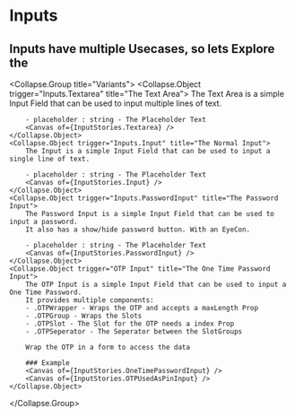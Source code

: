 
<Meta of={InputStories} />

# Inputs

<Primary />

## Inputs have multiple Usecases, so lets Explore the
<Collapse.Group title="Variants">
    <Collapse.Object trigger="Inputs.Textarea" title="The Text Area">
        The Text Area is a simple Input Field that can be used to input multiple lines of text.
        
        - placeholder : string - The Placeholder Text
        <Canvas of={InputStories.Textarea} />
    </Collapse.Object>
    <Collapse.Object trigger="Inputs.Input" title="The Normal Input">
        The Input is a simple Input Field that can be used to input a single line of text.
        
        - placeholder : string - The Placeholder Text
        <Canvas of={InputStories.Input} />
    </Collapse.Object>
    <Collapse.Object trigger="Inputs.PasswordInput" title="The Password Input">
        The Password Input is a simple Input Field that can be used to input a password.
        It also has a show/hide password button. With an EyeCon.
        
        - placeholder : string - The Placeholder Text
        <Canvas of={InputStories.PasswordInput} />
    </Collapse.Object>
    <Collapse.Object trigger="OTP Input" title="The One Time Password Input">
        The OTP Input is a simple Input Field that can be used to input a One Time Password.
        It provides multiple components:
        - .OTPWrapper - Wraps the OTP and accepts a maxLength Prop
        - .OTPGroup - Wraps the Slots
        - .OTPSlot - The Slot for the OTP needs a index Prop
        - .OTPSeperator - The Seperator between the SlotGroups

        Wrap the OTP in a form to access the data
        
        ### Example
        <Canvas of={InputStories.OneTimePasswordInput} />
        <Canvas of={InputStories.OTPUsedAsPinInput} />
    </Collapse.Object>
</Collapse.Group>